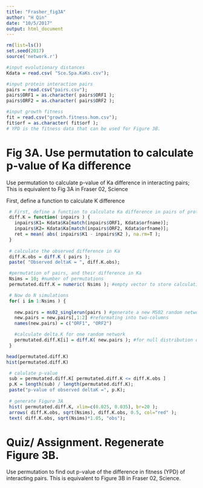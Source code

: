 ```yaml
---
title: "Frasher_fig3A"
author: "H Qin"
date: "10/5/2017"
output: html_document
---
```


```r
rm(list=ls())
set.seed(2017)
source('network.r')
```

```r
#input evolutionary distances
Kdata = read.csv( "Sce.Spa.KaKs.csv");

#input protein interaction pairs
pairs = read.csv("pairs.csv");
pairs$ORF1 = as.character( pairs$ORF1 );
pairs$ORF2 = as.character( pairs$ORF2 );

#input growth fitness
fit = read.csv("growth.fitness.hom.csv");
fit$orf = as.character( fit$orf ); 
# YPD is the fitness data that can be used for Figure 3B. 

```

# Fig 3A. Use permutation to calculate p-value of Ka difference
Use permutation to calculate p-value of Ka difference in interacting pairs;
This is equivalent to Fig 3A in Fraser 02, Science


First, define a function to calculate K difference
```r
 # First, define a function to calculate Ka difference in pairs of proteins
 diff.K = function( inpairs ) {
   inpairs$K1= Kdata$Ka[match(inpairs$ORF1, Kdata$orfname)];
   inpairs$K2= Kdata$Ka[match(inpairs$ORF2, Kdata$orfname)];
   ret = mean( abs( inpairs$K1 - inpairs$K2 ), na.rm=T );
 } 
 
 # calculate the observed difference in Ka
 diff.K.obs = diff.K ( pairs );
 paste( "Observed deltaK = ", diff.K.obs); 
```

```r

 #permutation of pairs, and their difference in Ka
 Nsims = 10; #number of permutations
 permutated.diff.K = numeric( Nsims ); #empty vector to store calculations

 # Now do N simulations
 for( i in 1:Nsims ) {
  
   new.pairs = ms02_singlerun(pairs ) #generate a new MS02 random network
   new.pairs = new.pairs[,1:2] #reformating into two-columns
   names(new.pairs) = c("ORF1", "ORF2")

   #calculate delta.K for one random network
   permutated.diff.K[i] = diff.K( new.pairs ); #for null distribution of deltaK
 }

head(permutated.diff.K)
hist(permutated.diff.K)

 # calulate p-value
 sub = permutated.diff.K[ permutated.diff.K <= diff.K.obs ]
 p.K = length(sub) / length(permutated.diff.K);
 paste("p-value of observed deltaK =", p.K);
  
 # generate Figure 3A
 hist( permutated.diff.K, xlim=c(0.025, 0.035), br=20 );
 arrows( diff.K.obs, sqrt(Nsims), diff.K.obs, 0.5, col="red" );
 text( diff.K.obs, sqrt(Nsims)*1.05, "obs");
```

# Quiz/ Assignment. Regenerate Figure 3B. 

Use permutation to find out p-value of the difference in fitness (YPD) of interacting pairs. This is equivalent to Figure 3B in Fraser 02, Science. 
